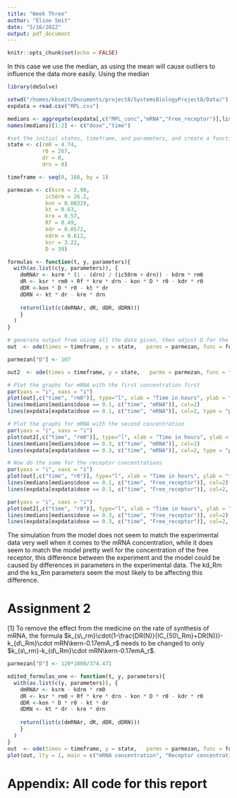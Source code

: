 ```yaml
---
title: "Week Three"
author: "Eline Smit"
date: "5/16/2022"
output: pdf_document
---
```


```r
knitr::opts_chunk$set(echo = FALSE)
```

In this case we use the median, as using the mean will cause outliers to influence the data more easily. Using the median

```r
library(deSolve)

setwd("/homes/kbsmit/Documents/project8/SystemsBiologyProject8/Data/")
expdata = read.csv("MPL.csv")

medians <- aggregate(expdata[,c("MPL_conc","mRNA","Free_receptor")],list(expdata$dose,expdata$time), median, na.rm=T)
names(medians)[1:2] <- c("dose","time")

#set the initial states, timeframe, and parameters, and create a function for the formulas
state <- c(rm0 = 4.74, 
           r0 = 267, 
           dr = 0, 
           drn = 0)

timeframe <- seq(0, 168, by = 1)

parmezan <- c(ksrm = 2.90, 
            ic50rm = 26.2, 
            kon = 0.00329, 
            kt = 0.63, 
            kre = 0.57, 
            Rf = 0.49, 
            kdr = 0.0572, 
            kdrm = 0.612, 
            ksr = 3.22, 
            D = 39)

formulas <- function(t, y, parameters){
  with(as.list(c(y, parameters)), {
    dmRNAr <- ksrm * (1 - (drn) / (ic50rm + drn)) - kdrm * rm0
    dR <- ksr * rm0 + Rf * kre * drn - kon * D * r0 - kdr * r0
    dDR <-kon * D * r0 - kt * dr
    dDRN <- kt * dr - kre * drn
    
    return(list(c(dmRNAr, dR, dDR, dDRN)))
    }
  )
}

# generate output from using all the data given, then adjust D for the 2nd concentration and generate another output
out  <- ode(times = timeframe, y = state,   parms = parmezan, func = formulas, method = "euler")

parmezan["D"] <- 107

out2  <- ode(times = timeframe, y = state,   parms = parmezan, func = formulas, method = "euler")

# Plot the graphs for mRNA with the first concentration first
par(yaxs = "i", xaxs = "i")
plot(out[,c("time", "rm0")], type="l", xlab = "Time in hours", ylab = "fmol/g", main = "mRNA concentration w/ dose = 0.1", xlim = c(0, 170), ylim = c(0,5))
lines(medians[medians$dose == 0.1, c("time", "mRNA")], col=2)
lines(expdata[expdata$dose == 0.1, c("time", "mRNA")], col=2, type = "p")

# Plot the graphs for mRNA with the second concentration
par(yaxs = "i", xaxs = "i")
plot(out2[,c("time", "rm0")], type="l", xlab = "Time in hours", ylab = "fmol/g", main = "mRNA concentration w/ dose = 0.3", xlim = c(0, 170), ylim = c(0,5))
lines(medians[medians$dose == 0.3, c("time", "mRNA")], col=2)
lines(expdata[expdata$dose == 0.3, c("time", "mRNA")], col=2, type = "p")

# Now do the same for the receptor concentrations
par(yaxs = "i", xaxs = "i")
plot(out[,c("time", "r0")], type="l", xlab = "Time in hours", ylab = "fmol/mg", main = "Receptor concentration w/ dose = 0.1", xlim = c(0, 170), ylim = c(0,500))
lines(medians[medians$dose == 0.1, c("time", "Free_receptor")], col=2)
lines(expdata[expdata$dose == 0.1, c("time", "Free_receptor")], col=2, type = "p")

par(yaxs = "i", xaxs = "i")
plot(out2[,c("time", "r0")], type="l", xlab = "Time in hours", ylab = "fmol/mg", main = "Receptor concentration w/ dose = 0.3", xlim = c(0, 170), ylim = c(0,500))
lines(medians[medians$dose == 0.3, c("time", "Free_receptor")], col=2)
lines(expdata[expdata$dose == 0.3, c("time", "Free_receptor")], col=2, type = "p")

```

The simulation from the model does not seem to match the experimental data very well when it comes to the mRNA concentration, while it does seem to match the model pretty well for the concentration of the free receptor, this difference between the experiment and the model could be caused by differences in parameters in the experimental data. The kd_Rm and the ks_Rm parameters seem the most likely to be affecting this difference.


# Assignment 2

[1] To remove the effect from the medicine on the rate of synthesis of mRNA, the formula $k_{s\_rm}\cdot(1-\frac{DR(N)}{IC_{50\_Rm}+DR(N)})-k_{d\_Rm}\cdot mRN\kern-0.17emA_r$ needs to be changed to only $k_{s\_rm}-k_{d\_Rm}\cdot mRN\kern-0.17emA_r$.

```r
parmezan["D"] <- 120*1000/374.471

edited_formulas_one <- function(t, y, parameters){
  with(as.list(c(y, parameters)), {
    dmRNAr <- ksrm - kdrm * rm0
    dR <- ksr * rm0 + Rf * kre * drn - kon * D * r0 - kdr * r0
    dDR <-kon * D * r0 - kt * dr
    dDRN <- kt * dr - kre * drn
    
    return(list(c(dmRNAr, dR, dDR, dDRN)))
    }
  )
}
out  <- ode(times = timeframe, y = state,   parms = parmezan, func = formulas, method = "euler")
plot(out, lty = 1, main = c("mRNA concentration", "Receptor concentration", "Receptor complex concentration", "Receptor complex conc. in nucleus"), xlab = "Time in hours", ylab = c("fmol/g", "fmol/mg", "fmol/mg", "fmol/mg"))

```


\newpage
# Appendix: All code for this report

```r
```
